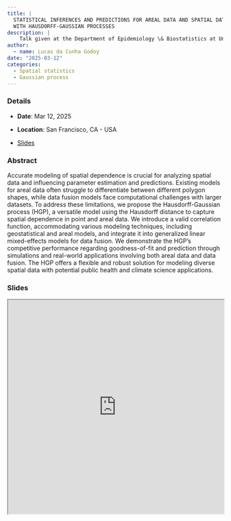 ```yaml
---
title: |
  STATISTICAL INFERENCES AND PREDICTIONS FOR AREAL DATA AND SPATIAL DATA FUSION
  WITH HAUSDORFF-GAUSSIAN PROCESSES
description: |
    Talk given at the Department of Epidemiology \& Biostatistics at University of California San Francisco
author: 
  - name: Lucas da Cunha Godoy
date: "2025-03-12"
categories:
  - Spatial statistics
  - Gaussian process
---
```


### Details

* **Date**: Mar 12, 2025

* **Location**: San Francisco, CA - USA

* [Slides](https://lcgodoy.me/slides/2025-ucsf)

### Abstract

Accurate modeling of spatial dependence is crucial for analyzing spatial data
and influencing parameter estimation and predictions. Existing models for areal
data often struggle to differentiate between different polygon shapes, while
data fusion models face computational challenges with larger datasets. To
address these limitations, we propose the Hausdorff-Gaussian process (HGP), a
versatile model using the Hausdorff distance to capture spatial dependence in
point and areal data. We introduce a valid correlation function, accommodating
various modeling techniques, including geostatistical and areal models, and
integrate it into generalized linear mixed-effects models for data fusion. We
demonstrate the HGP's competitive performance regarding goodness-of-fit and
prediction through simulations and real-world applications involving both areal
data and data fusion. The HGP offers a flexible and robust solution for modeling
diverse spatial data with potential public health and climate science
applications.

### Slides

```{=html}
<iframe width="100%" height="500" src="https://lcgodoy.me/slides/2025-ucsf" title="Slides"></iframe>
```
